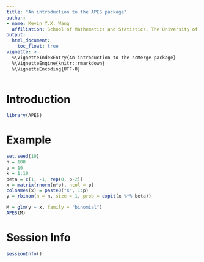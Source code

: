 ```yaml
---
title: "An introduction to the APES package"
author:
- name: Kevin Y.X. Wang
  affiliation: School of Mathematics and Statistics, The University of Sydney, Australia
output:
  html_document:
    toc_float: true
vignette: >
  %\VignetteIndexEntry{An introduction to the scMerge package}
  %\VignetteEngine{knitr::rmarkdown}
  %\VignetteEncoding{UTF-8}
---
```



# Introduction 

```r
library(APES)
```

# Example 
```r
set.seed(10)
n = 100
p = 10
k = 1:10
beta = c(1, -1, rep(0, p-2))
x = matrix(rnorm(n*p), ncol = p)
colnames(x) = paste0("X", 1:p)
y = rbinom(n = n, size = 1, prob = expit(x %*% beta))

M = glm(y ~ x, family = "binomial")
APES(M)
```


# Session Info
```r
sessionInfo()
```

